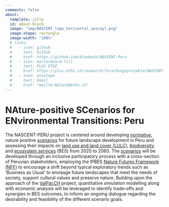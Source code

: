 ```yaml
---
comments: false
about:
  template: jolla
  id: about-block
  image: "img/NASCENT_logo_horizontal_upscayl.png"
  image-shape: rectangle
  image-width: "100%"
  # links:
  #   - icon: github
  #     text: Github
  #     href: https://github.com/blenback/NASCENT-Peru
  #   - icon: mortarboard-fill
  #     text: PLUS ETHZ
  #     href: https://plus.ethz.ch/research/forschungsprojekte/NASCENT-PERU.html/
  #   - icon: envelope
  #     text: Email
  #     href: "mailto:bblack@ethz.ch"
---
```


::: {#about-block}
:::

# NAture-positive SCenarios for ENvironmental Transitions: Peru

The NASCENT-PERU project is centered around developing [normative](glossary.qmd#NScenarios), nature positive [scenarios](glossary.qmd#NScenarios) for future landscape development in Peru and assessing their impacts on [land use and land cover (LULC)](glossary.qmd#LULC), [biodiversity](glossary.qmd#Biodiversity), and [ecosystem services](glossary.qmd#ES) (BES) from 2020 to 2060. The [scenarios](glossary.qmd#Scenarios) will be developed through an inclusive participatory process with a cross-section of Peruvian stakeholders, employing the IPBES [Nature Futures Framework (NFF)](glossary.qmd#NFF) to encourage a shift beyond typical exploratory trends such as ‘Business as Usual’ to envisage future landscapes that meet the needs of society, support cultural values and preserve nature. Building upon the approach of the <a href="https://www.research-collection.ethz.ch/bitstream/handle/20.500.11850/593508/iEMSs_ValPar_pres.pdf?sequence=4" target="_blank">ValPar.CH</a> project, quantitative simulation modelling along with economic analysis will be leveraged to identify trade-offs and synergies in BES outcomes, to inform an ongoing dialogue regarding the desirability and feasibility of the different scenario goals.




